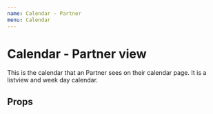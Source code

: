 ```yaml
---
name: Calendar - Partner
menu: Calendar
---
```



# Calendar - Partner view

This is the calendar that an Partner sees on their calendar page. It is a listview and week day calendar.

## Props

<Props of={PartnerCalendar} />
